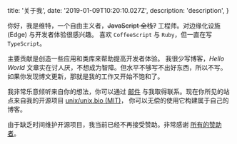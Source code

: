 
  title: '关于我',
  date: '2019-01-09T10:20:10.027Z',
  description: 'description',
}

你好，我是维特，一个自由主义者，<del>JavaScript 全栈?</del> 工程师。对边缘化设施 (Edge) 与开发者体验很感兴趣。
喜欢 `CoffeeScript` 与 `Ruby`，但一直在写 `TypeScript`。

主要贡献是创造一些应用和类库来帮助提高开发者体验。
我很少写博客，_Hello World_ 文章实在讨人厌，不想成为智障。但水平不够写不出好东西，所以不写。如果你发现博文更新，那就是我的工作又开始不饱和了。

我非常乐意倾听来自你的想法，你可以通过 [邮件](mailto:unix.bio@gmail.com) 与我取得联系。现在你所见的站点来自我的开源项目 [unix/unix.bio (MIT)](https://github.com/unix/unix.bio)，
你可以无偿的使用它构建属于自己的博客。

由于缺乏时间维护开源项目，我当前已经不再接受赞助。非常感谢 [所有的赞助者](/others/sponsors)。

